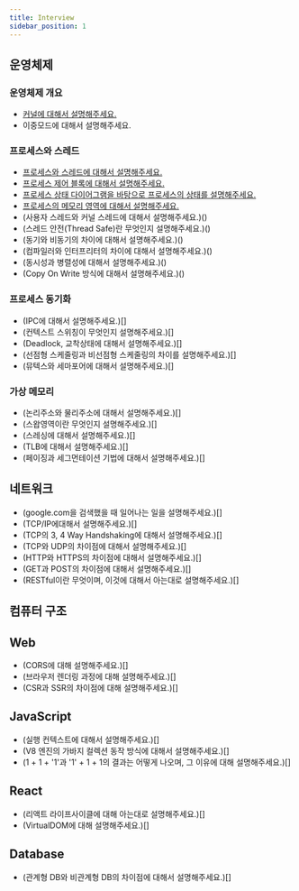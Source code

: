 ```yaml
---
title: Interview
sidebar_position: 1
---
```


## 운영체제

### 운영체제 개요

- [커널에 대해서 설명해주세요.](https://bttb-interview.vercel.app/docs/operating-system/%EB%A9%B4%EC%A0%91/%EC%9A%B4%EC%98%81%EC%B2%B4%EC%A0%9C%20%EA%B0%9C%EC%9A%94/kernel)
- 이중모드에 대해서 설명해주세요.

### 프로세스와 스레드

- [프로세스와 스레드에 대해서 설명해주세요.](https://bttb-interview.vercel.app/docs/operating-system/%EB%A9%B4%EC%A0%91/%ED%94%84%EB%A1%9C%EC%84%B8%EC%8A%A4%EC%99%80%20%EC%8A%A4%EB%A0%88%EB%93%9C/process-vs-thread)
- [프로세스 제어 블록에 대해서 설명해주세요.](https://bttb-interview.vercel.app/docs/operating-system/%EB%A9%B4%EC%A0%91/%ED%94%84%EB%A1%9C%EC%84%B8%EC%8A%A4%EC%99%80%20%EC%8A%A4%EB%A0%88%EB%93%9C/process-control-block)
- [프로세스 상태 다이어그램을 바탕으로 프로세스의 상태를 설명해주세요.](https://bttb-interview.vercel.app/docs/operating-system/%EB%A9%B4%EC%A0%91/%ED%94%84%EB%A1%9C%EC%84%B8%EC%8A%A4%EC%99%80%20%EC%8A%A4%EB%A0%88%EB%93%9C/process-state)
- [프로세스의 메모리 영역에 대해서 설명해주세요.](https://bttb-interview.vercel.app/docs/operating-system/%EB%A9%B4%EC%A0%91/%ED%94%84%EB%A1%9C%EC%84%B8%EC%8A%A4%EC%99%80%20%EC%8A%A4%EB%A0%88%EB%93%9C/process-memory-area)
- (사용자 스레드와 커널 스레드에 대해서 설명해주세요.)()
- (스레드 안전(Thread Safe)란 무엇인지 설명해주세요.)()
- (동기와 비동기의 차이에 대해서 설명해주세요.)()
- (컴파일러와 인터프리터의 차이에 대해서 설명해주세요.)()
- (동시성과 병렬성에 대해서 설명해주세요.)()
- (Copy On Write 방식에 대해서 설명해주세요.)()

### 프로세스 동기화

- (IPC에 대해서 설명해주세요.)[]
- (컨텍스트 스위칭이 무엇인지 설명해주세요.)[]
- (Deadlock, 교착상태에 대해서 설명해주세요.)[]
- (선점형 스케줄링과 비선점형 스케줄링의 차이를 설명해주세요.)[]
- (뮤텍스와 세마포어에 대해서 설명해주세요.)[]

### 가상 메모리

- (논리주소와 물리주소에 대해서 설명해주세요.)[]
- (스왑영역이란 무엇인지 설명해주세요.)[]
- (스레싱에 대해서 설명해주세요.)[]
- (TLB에 대해서 설명해주세요.)[]
- (페이징과 세그먼테이션 기법에 대해서 설명해주세요.)[]

## 네트워크

- (google.com을 검색했을 때 일어나는 일을 설명해주세요.)[]
- (TCP/IP에대해서 설명해주세요.)[]
- (TCP의 3, 4 Way Handshaking에 대해서 설명해주세요.)[]
- (TCP와 UDP의 차이점에 대해서 설명해주세요.)[]
- (HTTP와 HTTPS의 차이점에 대해서 설명해주세요.)[]
- (GET과 POST의 차이점에 대해서 설명해주세요.)[]
- (RESTful이란 무엇이며, 이것에 대해서 아는대로 설명해주세요.)[]

## 컴퓨터 구조

## Web

- (CORS에 대해 설명해주세요.)[]
- (브라우저 렌더링 과정에 대해 설명해주세요.)[]
- (CSR과 SSR의 차이점에 대해 설명해주세요.)[]

## JavaScript

- (실행 컨텍스트에 대해서 설명해주세요.)[]
- (V8 엔진의 가바지 컬렉션 동작 방식에 대해서 설명해주세요.)[]
- (1 + 1 + '1'과 '1' + 1 + 1의 결과는 어떻게 나오며, 그 이유에 대해 설명해주세요.)[]

## React

- (리액트 라이프사이클에 대해 아는대로 설명해주세요.)[]
- (VirtualDOM에 대해 설명해주세요.)[]

## Database

- (관계형 DB와 비관계형 DB의 차이점에 대해서 설명해주세요.)[]
